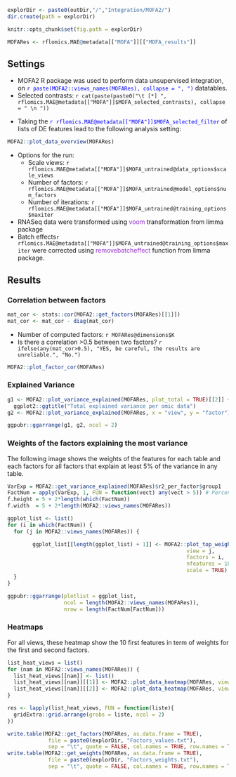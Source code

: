 
```r
explorDir <- paste0(outDir,"/","Integration/MOFA2/")
dir.create(path = explorDir)

knitr::opts_chunk$set(fig.path = explorDir)
```

```r
MOFARes <- rflomics.MAE@metadata[["MOFA"]][["MOFA_results"]]
```

## Settings

* MOFA2  R package was used to perform data unsupervised integration, on <span style="color:blue">`r paste(MOFA2::views_names(MOFARes), collapse = ", ")`</span> datatables.
* Selected contrasts: `r cat(paste(paste0("\t [*] ", rflomics.MAE@metadata[["MOFA"]]$MOFA_selected_contrasts), collapse = " \n "))` 

<!-- TODO The above does not work... -->
* Taking the <span style="color:blue">`r rflomics.MAE@metadata[["MOFA"]]$MOFA_selected_filter`</span> of lists of DE features lead to the following analysis setting: 

```r
MOFA2::plot_data_overview(MOFARes)
```

* Options for the run:
  * Scale views: `r rflomics.MAE@metadata[["MOFA"]]$MOFA_untrained@data_options$scale_views` 
  * Number of factors: `r rflomics.MAE@metadata[["MOFA"]]$MOFA_untrained@model_options$num_factors` 
  * Number of iterations: `r rflomics.MAE@metadata[["MOFA"]]$MOFA_untrained@training_options$maxiter` 
* RNASeq data were transformed using <span style="color:DarkOrchid">voom</span> transformation from limma package 
* Batch effects`r rflomics.MAE@metadata[["MOFA"]]$MOFA_untrained@training_options$maxiter`  were corrected using <span style="color:DarkOrchid">removebatcheffect</span> function from limma package.

##  Results


### Correlation between factors

```r
mat_cor <- stats::cor(MOFA2::get_factors(MOFARes)[[1]])
mat_cor <- mat_cor - diag(mat_cor)
```

* Number of computed factors: `r MOFARes@dimensions$K` 
* Is there a correlation >0.5 between two factors? `r ifelse(any(mat_cor>0.5), "YES, be careful, the results are unreliable.", "No.")`

```r
MOFA2::plot_factor_cor(MOFARes)
```

### Explained Variance

```r
g1 <- MOFA2::plot_variance_explained(MOFARes, plot_total = TRUE)[[2]] + # compute both per factor and per table by default.
  ggplot2::ggtitle("Total explained variance per omic data")
g2 <- MOFA2::plot_variance_explained(MOFARes, x = "view", y = "factor") + ggplot2::ggtitle("Explained variance by factors and omic data")

ggpubr::ggarrange(g1, g2, ncol = 2)
```

### Weights of the factors explaining the most variance

The following image shows the weights of the features for each table and each factors for all factors that explain at least 5\% of the variance in any table. 

```r
VarExp = MOFA2::get_variance_explained(MOFARes)$r2_per_factor$group1
FactNum = apply(VarExp, 1, FUN = function(vect) any(vect > 5)) # Percentage
f.height = 5 + 2*length(which(FactNum))
f.width  = 5 + 2*length(MOFA2::views_names(MOFARes))
```

```r
ggplot_list <- list()
for (i in which(FactNum)) {
  for (j in MOFA2::views_names(MOFARes)) {

        ggplot_list[[length(ggplot_list) + 1]] <- MOFA2::plot_top_weights(MOFARes,
                                                         view = j,
                                                         factors = i,
                                                         nfeatures = 10, 
                                                         scale = TRUE) + ggplot2::ggtitle(paste0(j, " - Factor ", i))
  }
}

ggpubr::ggarrange(plotlist = ggplot_list,
                  ncol = length(MOFA2::views_names(MOFARes)),
                  nrow = length(FactNum[FactNum]))
```

### Heatmaps

For all views, these heatmap show the 10 first features in term of weights for the first and second factors.

```r
list_heat_views = list()
for (nam in MOFA2::views_names(MOFARes)) {
  list_heat_views[[nam]] <- list()
  list_heat_views[[nam]][[1]] <- MOFA2::plot_data_heatmap(MOFARes, view = nam, factor = 1, features = 10, main = paste0(nam, " - Factor 1"), cellheight = 20, cellwidth = 12)$gtable
  list_heat_views[[nam]][[2]] <- MOFA2::plot_data_heatmap(MOFARes, view = nam, factor = 2, features = 10, main = paste0(nam, " - Factor 2"), cellheight = 20, cellwidth = 12)$gtable
}
```

```r
res <- lapply(list_heat_views, FUN = function(liste){
  gridExtra::grid.arrange(grobs = liste, ncol = 2)
})
```

```r
write.table(MOFA2::get_factors(MOFARes, as.data.frame = TRUE),
             file = paste0(explorDir, "Factors_values.txt"),
             sep = "\t", quote = FALSE, col.names = TRUE, row.names = TRUE)
write.table(MOFA2::get_weights(MOFARes, as.data.frame = TRUE),
             file = paste0(explorDir, "Factors_weights.txt"),
             sep = "\t", quote = FALSE, col.names = TRUE, row.names = TRUE)
```


